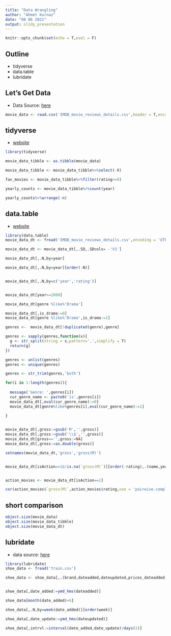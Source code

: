 ```yaml
---
title: "Data Wrangling"
author: "Ahmet Kurnaz"
date: "08 06 2021"
output: slidy_presentation
---
```


```r
knitr::opts_chunk$set(echo = T,eval = F)
```

## Outline

 - tidyverse
 - data.table
 - lubridate
 
## Let's Get Data

 - Data Source: [here](https://www.kaggle.com/preetviradiya/imdb-movies-ratings-details)

```r

movie_data <- read.csv('IMDB_movie_reviews_details.csv',header = T,encoding = 'UTF-8')


```
 
## tidyverse

 - [website](https://www.tidyverse.org/packages/)

```r

library(tidyverse)

movie_data_tibble <- as.tibble(movie_data)

movie_data_tibble <- movie_data_tibble%>%select(-X)

fav_movies <- movie_data_tibble%>%filter(rating>=9)

yearly_counts <- movie_data_tibble%>%count(year)

yearly_counts%>%arrange(-n)


```


## data.table

  - [website](https://rdatatable.gitlab.io/data.table/)
  
  
```r
library(data.table)
movie_data_dt <- fread('IMDB_movie_reviews_details.csv',encoding = 'UTF-8',header = T)

movie_data_dt <- movie_data_dt[,.SD,.SDcols= -'V1']

movie_data_dt[,.N,by=year]

movie_data_dt[,.N,by=year][order(-N)]


movie_data_dt[,.N,by=c('year','rating')]


movie_data_dt[year>=2000]

movie_data_dt[genre %like%'Drama']

movie_data_dt[,is_drama:=0]
movie_data_dt[genre %like%'Drama',is_drama:=1]

genres <-  movie_data_dt[!duplicated(genre),genre]

genres <- sapply(genres,function(x){
  g <- str_split(string = x,pattern=',',simplify = T)
  return(g)
})

genres <- unlist(genres)
genres <- unique(genres)

genres <- str_trim(genres,'both')

for(i in 1:length(genres)){
  
  message('Genre: ',genres[i])
  cur_genre_name <- paste0('is',genres[i])
  movie_data_dt[,eval(cur_genre_name):=0]
  movie_data_dt[genre%like%genres[i],eval(cur_genre_name):=1]
  
}


movie_data_dt[,gross:=gsub('M','',gross)]
movie_data_dt[,gross:=gsub('\\$','',gross)]
movie_data_dt[gross=='',gross:=NA]
movie_data_dt[,gross:=as.double(gross)]

setnames(movie_data_dt,'gross','gross(M)')


movie_data_dt[isAction==1&!is.na(`gross(M)`)][order(-rating),.(name,year,`gross(M)`)]


action_movies <- movie_data_dt[isAction==1]

cor(action_movies$`gross(M)`,action_movies$rating,use = 'pairwise.complete.obs',method = 'pearson')

```

## short comparison

```r

object.size(movie_data)
object.size(movie_data_tibble)
object.size(movie_data_dt)

```

## lubridate

 - data source: [here](https://www.kaggle.com/sureshmecad/mens-shoe-prices)
 
```r
library(lubridate)
shoe_data <- fread('train.csv')

shoe_data <- shoe_data[,.(brand,dateadded,dateupdated,prices_dateadded,prices_dateseen)]


shoe_data[,date_added:=ymd_hms(dateadded)]

shoe_data[month(date_added)<6]

shoe_data[,.N,by=week(date_added)][order(week)]

shoe_data[,date_update:=ymd_hms(dateupdated)]

shoe_data[,intrvl:=interval(date_added,date_update)/days(1)]

```
